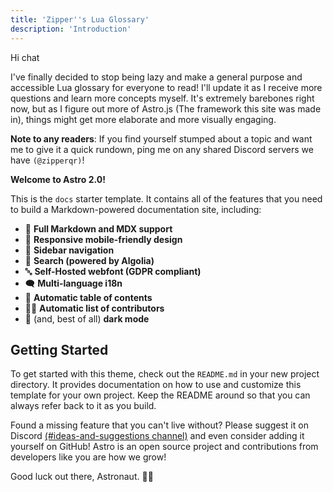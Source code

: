 ```yaml
---
title: 'Zipper''s Lua Glossary'
description: 'Introduction'
---
```


Hi chat

I've finally decided to stop being lazy and make a general purpose and accessible Lua glossary for everyone to read! I'll update it as I receive more questions and learn more concepts myself. It's extremely barebones right now, but as I figure out more of Astro.js (The framework this site was made in), things might get more elaborate and more visually engaging.

**Note to any readers**: If you find yourself stumped about a topic and want me to give it a quick rundown, ping me on any shared Discord servers we have `(@zipperqr)`!

**Welcome to Astro 2.0!**

This is the `docs` starter template.
It contains all of the features that you need to build a Markdown-powered documentation site, including:

- 📝 **Full Markdown and MDX support**
- 📱 **Responsive mobile-friendly design**
- 🧭 **Sidebar navigation**
- 🔎 **Search (powered by Algolia)**
- 🔤 **Self-Hosted webfont (GDPR compliant)**
- 🗨️ **Multi-language i18n**
- 📃 **Automatic table of contents**
- 🧑‍💻 **Automatic list of contributors**
- 🌙 (and, best of all) **dark mode**

## Getting Started

To get started with this theme, check out the `README.md` in your new project directory. It provides documentation on how to use and customize this template for your own project. Keep the README around so that you can always refer back to it as you build.

Found a missing feature that you can't live without? Please suggest it on Discord [(#ideas-and-suggestions channel)](https://astro.build/chat) and even consider adding it yourself on GitHub! Astro is an open source project and contributions from developers like you are how we grow!

Good luck out there, Astronaut. 🧑‍🚀

